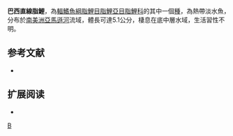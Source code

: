 {{Speciesbox 
| taxon = Moenkhausia cotinho
| status = NE
| status_system = IUCN3.1
| authority =  [[Eigenmann|Eigenmann]], 1908
| synonyms = 
}}
'''巴西直線脂鯉'''，為[[輻鰭魚綱|輻鰭魚綱]][[脂鯉目|脂鯉目]][[脂鯉亞目|脂鯉亞目]][[脂鯉科|脂鯉科]]的其中一個[[種|種]]，為熱帶淡水魚，分布於[[南美洲|南美洲]][[亞馬遜河|亞馬遜河]]流域，體長可達5.1公分，棲息在底中層水域，生活習性不明。

==参考文献==
{{refbegin}}
*{{FishBase_species|genus=Moenkhausia|species=cotinho|year=2013|month=12}}
{{refend}}

== 扩展阅读 ==
{{refbegin}}
*{{wikispecies-inline|Moenkhausia cotinho|巴西直線脂鯉}}
{{refend}}
{{Taxonbar|from=Q5556815}}

[[Category:直線脂鯉屬|B]]


{{魚類小作品}}